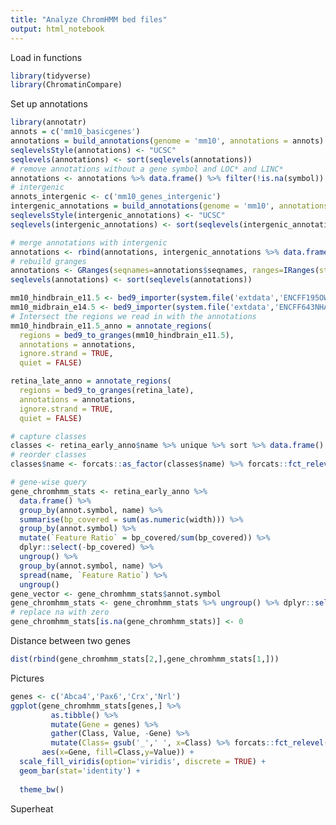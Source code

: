 ```yaml
---
title: "Analyze ChromHMM bed files"
output: html_notebook
---
```


Load in functions
```r
library(tidyverse)
library(ChromatinCompare)
```
Set up annotations
```r
library(annotatr)
annots = c('mm10_basicgenes')
annotations = build_annotations(genome = 'mm10', annotations = annots)
seqlevelsStyle(annotations) <- "UCSC"
seqlevels(annotations) <- sort(seqlevels(annotations))
# remove annotations without a gene symbol and LOC* and LINC*
annotations <- annotations %>% data.frame() %>% filter(!is.na(symbol)) %>% filter(!grepl('^LOC', symbol)) %>% filter(!grepl('^LINC',symbol))
# intergenic
annots_intergenic <- c('mm10_genes_intergenic')
intergenic_annotations = build_annotations(genome = 'mm10', annotations = annots_intergenic)
seqlevelsStyle(intergenic_annotations) <- "UCSC"
seqlevels(intergenic_annotations) <- sort(seqlevels(intergenic_annotations))

# merge annotations with intergenic
annotations <- rbind(annotations, intergenic_annotations %>% data.frame())
# rebuild granges
annotations <- GRanges(seqnames=annotations$seqnames, ranges=IRanges(start=annotations$start, end = annotations$end), strand = annotations$strand , id = annotations$id, gene_id = annotations$id, symbol = annotations$symbol, type =annotations$type) 
seqlevels(annotations) <- sort(seqlevels(annotations))
```

```r
mm10_hindbrain_e11.5 <- bed9_importer(system.file('extdata','ENCFF195OWF.chr1.bed.gz',package='ChromatinCompare'), skip=0)
mm10_midbrain_e14.5 <- bed9_importer(system.file('extdata','ENCFF643NHA.chr1.bed.gz',package='ChromatinCompare'), skip=0)
# Intersect the regions we read in with the annotations
mm10_hindbrain_e11.5_anno = annotate_regions(
  regions = bed9_to_granges(mm10_hindbrain_e11.5),
  annotations = annotations,
  ignore.strand = TRUE,
  quiet = FALSE)

retina_late_anno = annotate_regions(
  regions = bed9_to_granges(retina_late),
  annotations = annotations,
  ignore.strand = TRUE,
  quiet = FALSE)

# capture classes
classes <- retina_early_anno$name %>% unique %>% sort %>% data.frame() %>% magrittr::set_colnames('name')
# reorder classes
classes$name <- forcats::as_factor(classes$name) %>% forcats::fct_relevel('10_Open_Chromatin', after = Inf)

# gene-wise query
gene_chromhmm_stats <- retina_early_anno %>% 
  data.frame() %>% 
  group_by(annot.symbol, name) %>% 
  summarise(bp_covered = sum(as.numeric(width))) %>% 
  group_by(annot.symbol) %>%
  mutate(`Feature Ratio` = bp_covered/sum(bp_covered)) %>% 
  dplyr::select(-bp_covered) %>% 
  ungroup() %>% 
  group_by(annot.symbol, name) %>% 
  spread(name, `Feature Ratio`) %>%
  ungroup()
gene_vector <- gene_chromhmm_stats$annot.symbol
gene_chromhmm_stats <- gene_chromhmm_stats %>% ungroup() %>% dplyr::select(-annot.symbol) %>% as.matrix() %>% magrittr::set_rownames(gene_vector) 
# replace na with zero
gene_chromhmm_stats[is.na(gene_chromhmm_stats)] <- 0 
```

Distance between two genes
```r
dist(rbind(gene_chromhmm_stats[2,],gene_chromhmm_stats[1,]))
```

Pictures
```r
genes <- c('Abca4','Pax6','Crx','Nrl')
ggplot(gene_chromhmm_stats[genes,] %>% 
         as.tibble() %>% 
         mutate(Gene = genes) %>% 
         gather(Class, Value, -Gene) %>% 
         mutate(Class= gsub('_',' ', x=Class) %>% forcats::fct_relevel(as.factor(.), '10 Open Chromatin', after = Inf)), 
       aes(x=Gene, fill=Class,y=Value)) + 
  scale_fill_viridis(option='viridis', discrete = TRUE) +
  geom_bar(stat='identity') + 
  
  theme_bw()
```

Superheat
```r

```
